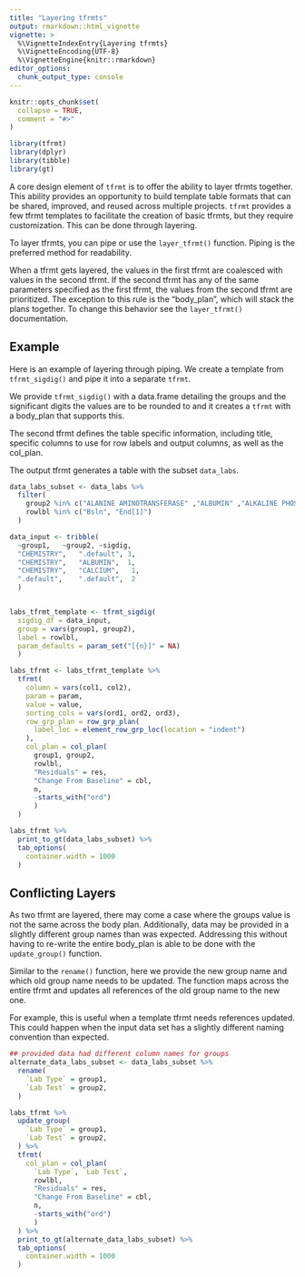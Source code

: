 ```yaml
---
title: "Layering tfrmts"
output: rmarkdown::html_vignette
vignette: >
  %\VignetteIndexEntry{Layering tfrmts}
  %\VignetteEncoding{UTF-8}
  %\VignetteEngine{knitr::rmarkdown}
editor_options: 
  chunk_output_type: console
---
```


```r
knitr::opts_chunk$set(
  collapse = TRUE,
  comment = "#>"
)
```

```r
library(tfrmt)
library(dplyr)
library(tibble)
library(gt)
```

A core design element of `tfrmt` is to offer the ability to layer tfrmts together. This ability provides an opportunity to build template table formats that can be shared, improved, and reused across multiple projects. `tfrmt` provides a few tfrmt templates to facilitate the creation of basic tfrmts, but they require customization. This can be done through layering. 

To layer tfrmts, you can pipe or use the `layer_tfrmt()` function. Piping is the preferred method for readability.

When a tfrmt gets layered, the values in the first tfrmt are coalesced with values in the second tfrmt.  If the second tfrmt has any of the same parameters specified as the first tfrmt, the values from the second tfrmt are prioritized. The exception to this rule is the "body_plan", which will stack the plans together. To change this behavior see the `layer_tfrmt()` documentation.

## Example

Here is an example of layering through piping. We create a template from `tfrmt_sigdig()` and pipe it into a separate `tfrmt`. 

We provide `tfrmt_sigdig()` with a data.frame detailing the groups and the significant digits the values are to be rounded to and it creates a `tfrmt` with a body_plan that supports this. 

The second tfrmt defines the table specific information, including title, specific columns to use for row labels and output columns, as well as the col_plan.

The output tfrmt generates a table with the subset `data_labs`.

```r

data_labs_subset <- data_labs %>% 
  filter(
    group2 %in% c("ALANINE AMINOTRANSFERASE" ,"ALBUMIN" ,"ALKALINE PHOSPHATASE","ASPARTATE AMINOTRANSFERASE", "BASOPHILS"),
    rowlbl %in% c("Bsln", "End[1]")
  )

data_input <- tribble(
  ~group1,   ~group2, ~sigdig,
  "CHEMISTRY",   ".default", 3,
  "CHEMISTRY",   "ALBUMIN",  1,
  "CHEMISTRY",   "CALCIUM",   1,
  ".default",    ".default",  2
  )


labs_tfrmt_template <- tfrmt_sigdig(
  sigdig_df = data_input,
  group = vars(group1, group2),
  label = rowlbl,
  param_defaults = param_set("[{n}]" = NA)
  ) 

labs_tfrmt <- labs_tfrmt_template %>%
  tfrmt(
    column = vars(col1, col2),
    param = param,
    value = value,
    sorting_cols = vars(ord1, ord2, ord3),
    row_grp_plan = row_grp_plan(
      label_loc = element_row_grp_loc(location = "indent")
    ),
    col_plan = col_plan(
      group1, group2,
      rowlbl,
      "Residuals" = res,
      "Change From Baseline" = cbl,
      n,
      -starts_with("ord")
      )
  )

labs_tfrmt %>% 
  print_to_gt(data_labs_subset) %>% 
  tab_options(
    container.width = 1000
  )

```

## Conflicting Layers

As two tfrmt are layered, there may come a  case where the 
groups value is not the same across the body plan. Additionally, data may be provided in a slightly different group names than was expected. Addressing this without having to re-write the entire body_plan is able to be done with the `update_group()` function. 

Similar to the `rename()` function, here we provide the new group name and which old group name needs to be updated. The function maps across the entire tfrmt and updates all references of the old group name to the new one.

For example, this is useful when a template tfrmt needs references updated. This could happen when the input data set has a slightly different naming convention than expected.

```r

## provided data had different column names for groups
alternate_data_labs_subset <- data_labs_subset %>% 
  rename(
    `Lab Type` = group1,
    `Lab Test` = group2,
  )

labs_tfrmt %>% 
  update_group(
    `Lab Type` = group1,
    `Lab Test` = group2,
  ) %>% 
  tfrmt(
    col_plan = col_plan(
      `Lab Type`, `Lab Test`,
      rowlbl,
      "Residuals" = res,
      "Change From Baseline" = cbl,
      n,
      -starts_with("ord")
      )
  ) %>% 
  print_to_gt(alternate_data_labs_subset) %>% 
  tab_options(
    container.width = 1000
  )


```
